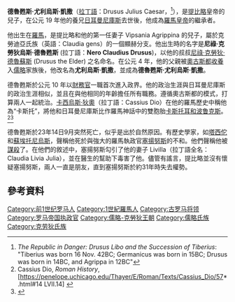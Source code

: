 '''德魯甦斯·尤利烏斯·凱撒'''（[[拉丁語|拉丁語]]：Drusus Julius Caesar，{{bd|前14年||23年|9月14日}}<ref>''The Republic in Danger: Drusus Libo and the Succession of Tiberius'': "Tiberius was born 16 Nov. 42BC; Germanicus was born in 15BC; Drusus was born in 14BC, and Agrippa in 12BC"</ref>），是[[提比略|提比略]]皇帝的兒子，在公元 19 年他的養兄[[日耳曼尼庫斯|日耳曼尼庫斯]]去世後，他成為[[羅馬皇帝|羅馬皇帝]]的繼承者。

他出生在[[羅馬|羅馬]]，是提比略和他的第一任妻子 Vipsania Agrippina 的兒子，屬於克勞迪亞氏族（英語：Claudia gens）的一個顯赫分支。他出生時的名字是'''尼祿·克勞狄烏斯·德魯甦斯''' (拉丁語：'''Nero Claudius Drusus''')，以他的叔叔[[尼祿·克勞狄·德魯蘇斯|尼祿·克勞狄·德魯蘇斯]] (Drusus the Elder) 之名命名。在公元 4 年，他的父親被[[奧古斯都|奧古斯都]][[古代羅馬的領養制度|收養]]入[[儒略|儒略]]家族後，他改名為'''尤利烏斯·凱撒'''，並成為'''德魯甦斯·尤利烏斯·凱撒'''。

德魯甦斯於公元 10 年以[[財務官|財務官]]一職首次進入政界。他的政治生涯與日耳曼尼庫斯的政治生涯相似，並且在與他相同的年齡擔任所有職務。遵循奧古斯都的模式，打算兩人一起統治。[[卡西烏斯·狄奧|卡西烏斯·狄奧]]（拉丁語：Cassius Dio）在他的羅馬歷史中稱他為“卡斯托”，將他和日耳曼尼庫斯比作羅馬神話中的雙胞胎[[卡斯托耳和波鲁克斯|卡斯托耳和波鲁克斯]]。<ref name="Dio14">Cassius Dio, ''Roman History'', [https://penelope.uchicago.edu/Thayer/E/Roman/Texts/Cassius_Dio/57*.html#14 LVII.14] {{Wayback|url=https://penelope.uchicago.edu/Thayer/E/Roman/Texts/Cassius_Dio/57*.html#14 |date=20210713102222 }}</ref><ref name="Levick234">{{harvnb|Levick|1966|p=234}}</ref> 

德魯甦斯於23年14日9月突然死亡，似乎是出於自然原因。有歷史學家，如[[塔西佗|塔西佗]]和[[蘇埃托尼烏斯|蘇埃托尼烏斯]]，聲稱他死於與強大的羅馬執政官[[塞揚努斯|塞揚努斯]]的不和。他們聲稱他被[[謀殺|謀殺]]了。在他們的敘述中，塞揚努斯勾引了他的妻子 Livilla（拉丁語全名：Claudia Livia Julia），並在醫生的幫助下毒害了他。儘管有謠言，提比略並沒有懷疑塞揚努斯，兩人一直是朋友，直到塞揚努斯於約31年時失去權勢。

== 參考資料 ==
{{Reflist|30em}}

[[Category:前1世纪罗马人|Category:前1世纪罗马人]]
[[Category:1世紀羅馬人|Category:1世紀羅馬人]]
[[Category:古罗马将领|Category:古罗马将领]]
[[Category:罗马帝国执政官|Category:罗马帝国执政官]]
[[Category:儒略-克勞狄王朝|Category:儒略-克勞狄王朝]]
[[Category:儒略氏族|Category:儒略氏族]]
[[Category:克劳狄氏族|Category:克劳狄氏族]]
